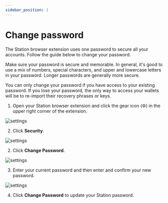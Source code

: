 ```yaml
---
sidebar_position: 1
---
```


# Change password

The Station browser extension uses one password to secure all your accounts. Follow the guide below to change your password. 

<Admonition type="tip" icon="🔐" title="Password security">

Make sure your password is secure and memorable. In general, it's good to use a mix of numbers, special characters, and upper and lowercase letters in your password. Longer passwords are generally more secure. 

You can only change your password if you have access to your existing password. If you lose your password, the only way to access your wallets will be to re-import their recovery phrases or keys. 

</Admonition>

1. Open your Station browser extension and click the gear icon \(⚙\) in the upper right corner of the extension. 

<img
    className="readme-img-sm"
    src="/img/screens/settings/gear.png"
    alt="settings"
/>

2. Click **Security**. 

<img
    className="readme-img-sm"
    src="/img/screens/settings/password-1.png"
    alt="settings"
/>

2. Click **Change Password**. 

<img
    className="readme-img-sm"
    src="/img/screens/settings/password-2.png"
    alt="settings"
/>

3. Enter your current password and then enter and confirm your new password. 

<img
    className="readme-img-sm"
    src="/img/screens/settings/password-3.png"
    alt="settings"
/>

4. Click **Change Password** to update your Station password. 

